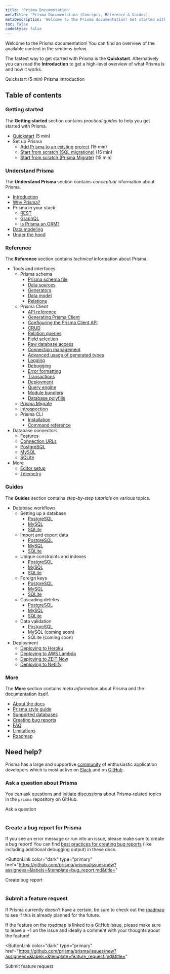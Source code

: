 ```yaml
---
title: 'Prisma Documentation'
metaTitle: 'Prisma Documentation (Concepts, Reference & Guides)'
metaDescription: 'Welcome to the Prisma documentation! Get started with Prisma and connect it to your database, read about the main Prisma concepts and explore the API reference.'
toc: false
codeStyle: false
---
```


<TopBlock>

Welcome to the Prisma documentation! You can find an overview of the available content in the sections below.

The fastest way to get started with Prisma is the **Quickstart**. Alternatively you can read the **Introduction** to get a high-level overview of what Prisma is and how it works.

<ButtonLink color="dark" type="primary" href="getting-started/quickstart">
  Quickstart (5 min)
</ButtonLink>
<ButtonLink color="dark" type="primary" href="understand-prisma/introduction">
  Prisma introduction
</ButtonLink>

</TopBlock>

## Table of contents

### Getting started

The **Getting started** section contains _practical guides_ to help you get started with Prisma.

- [Quickstart](getting-started/quickstart) (5 min)
- Set up Prisma
  - [Add Prisma to an existing project](getting-started/setup-prisma/add-to-existing-project) (15 min)
  - [Start from scratch (SQL migrations)](getting-started/setup-prisma/start-from-scratch-sql) (15 min)
  - [Start from scratch (Prisma Migrate)](getting-started/setup-prisma/start-from-scratch-prisma-migrate) (15 min)

### Understand Prisma

The **Understand Prisma** section contains _conceptual_ information about Prisma.

- [Introduction](understand-prisma/introduction)
- [Why Prisma?](understand-prisma/why-prisma)
- Prisma in your stack
  - [REST](understand-prisma/prisma-in-your-stack/rest)
  - [GraphQL](understand-prisma/prisma-in-your-stack/graphql)
  - [Is Prisma an ORM?](understand-prisma/prisma-in-your-stack/is-prisma-an-orm)
- [Data modeling](understand-prisma/data-modeling)
- [Under the hood](understand-prisma/under-the-hood)

### Reference

The **Reference** section contains _technical_ information about Prisma.

- Tools and interfaces
  - Prisma schema
    - [Prisma schema file](concepts/components/prisma-schema)
    - [Data sources](concepts/components/prisma-schema/data-sources)
    - [Generators](concepts/components/prisma-schema/generators)
    - [Data model](concepts/components/prisma-schema/data-model)
    - [Relations](concepts/components/prisma-schema/relations)
  - Prisma Client
    - [API reference](concepts/components/prisma-client/api)
    - [Generating Prisma Client](concepts/components/prisma-client/generating-prisma-client)
    - [Configuring the Prisma Client API](concepts/components/prisma-client/configuring-the-prisma-client-api)
    - [CRUD](concepts/components/prisma-client/crud)
    - [Relation queries](concepts/components/prisma-client/relation-queries)
    - [Field selection](concepts/components/prisma-client/field-selection)
    - [Raw database access](concepts/components/prisma-client/raw-database-access)
    - [Connection management](concepts/components/prisma-client/connection-management)
    - [Advanced usage of generated types](concepts/components/prisma-client/advanced-usage-of-generated-types)
    - [Logging](concepts/components/prisma-client/logging)
    - [Debugging](concepts/components/prisma-client/debugging)
    - [Error formatting](concepts/components/prisma-client/error-formatting)
    - [Transactions](concepts/components/prisma-client/transactions)
    - [Deployment](concepts/components/prisma-client/deployment)
    - [Query engine](concepts/components/prisma-client/query-engine)
    - [Module bundlers](concepts/components/prisma-client/module-bundlers)
    - [Database polyfills](concepts/components/prisma-client/database-polyfills)
  - [Prisma Migrate](concepts/components/prisma-migrate)
  - [Introspection](concepts/components/introspection)
  - Prisma CLI
    - [Installation](concepts/components/prisma-cli/installation)
    - [Command reference](concepts/components/prisma-cli/command-reference)
- Database connectors
  - [Features](concepts/database-connectors/database-features)
  - [Connection URLs](concepts/database-connectors/connection-urls)
  - [PostgreSQL](concepts/database-connectors/postgresql)
  - [MySQL](concepts/database-connectors/mysql)
  - [SQLite](concepts/database-connectors/sqlite)
- More
  - [Editor setup](reference/more/editor-setup)
  - [Telemetry](reference/more/telemetry)

### Guides

The **Guides** section contains _step-by-step tutorials_ on various topics.

- Database workflows
  - Setting up a database
    - [PostgreSQL](guides/database-workflows/setting-up-a-database/postgresql)
    - [MySQL](guides/database-workflows/setting-up-a-database/mysql)
    - [SQLite](guides/database-workflows/setting-up-a-database/sqlite)
  - Import and export data
    - [PostgreSQL](guides/database-workflows/import-and-export-data/postgresql)
    - [MySQL](guides/database-workflows/import-and-export-data/mysql)
    - [SQLite](guides/database-workflows/import-and-export-data/sqlite)
  - Unique constraints and indexes
    - [PostgreSQL](guides/database-workflows/unique-constraints-and-indexes/postgresql)
    - [MySQL](guides/database-workflows/unique-constraints-and-indexes/mysql)
    - [SQLite](guides/database-workflows/unique-constraints-and-indexes/sqlite)
  - Foreign keys
    - [PostgreSQL](guides/database-workflows/foreign-keys/postgresql)
    - [MySQL](guides/database-workflows/foreign-keys/mysql)
    - [SQLite](guides/database-workflows/foreign-keys/sqlite)
  - Cascading deletes
    - [PostgreSQL](guides/database-workflows/cascading-deletes/postgresql)
    - [MySQL](guides/database-workflows/cascading-deletes/mysql)
    - [SQLite](guides/database-workflows/cascading-deletes/sqlite)
  - Data validation
    - [PostgreSQL](guides/database-workflows/data-validation/postgresql)
    - MySQL (coming soon)
    - SQLite (coming soon)
- Deployment
  - [Deploying to Heroku](guides/deployment/deploying-to-heroku)
  - [Deploying to AWS Lambda](guides/deployment/deploying-to-aws-lambda)
  - [Deploying to ZEIT Now](guides/deployment/deploying-to-vercel)
  - [Deploying to Netlify](guides/deployment/deploying-to-netlify)

### More

The **More** section contains _meta information_ about Prisma and the documentation itself.

- [About the docs](more/about-the-docs)
- [Prisma style guide](more//style-guide)
- [Supported databases](more/supported-databases)
- [Creating bug reports](more/creating-bug-reports)
- [FAQ](more/faq)
- [Limitations](more/limitations)
- [Roadmap](more/roadmap)

## Need help?

Prisma has a large and supportive [community](https://prisma.io/community) of enthusiastic application developers which is most active on [Slack](https://slack.prisma.io) and on [GitHub](https://github.com/prisma/prisma).

### Ask a question about Prisma

You can ask questions and initiate [discussions](https://github.com/prisma/prisma/discussions/) about Prisma-related topics in the `prisma` repository on GitHub.

<ButtonLink color="dark" type="primary" href="https://github.com/prisma/prisma/discussions/new">
  Ask a question
</ButtonLink>
<br />
<br />

### Create a bug report for Prisma

If you see an error message or run into an issue, please make sure to create a bug report! You can find [best practices for creating bug reports](more/creating-bug-reports) (like including additional debugging output) in these docs.

<ButtonLink
  color="dark"
  type="primary"
  href="https://github.com/prisma/prisma/issues/new?assignees=&labels=&template=bug_report.md&title="
>
  Create bug report
</ButtonLink>
<br />
<br />

### Submit a feature request

If Prisma currently doesn't have a certain, be sure to check out the [roadmap](more/roadmap) to see if this is already planned for the future.

If the feature on the roadmap is linked to a GitHub issue, please make sure to leave a +1 on the issue and ideally a comment with your thoughts about the feature!

<ButtonLink
  color="dark"
  type="primary"
  href="https://github.com/prisma/prisma/issues/new?assignees=&labels=&template=feature_request.md&title="
>
  Submit feature request
</ButtonLink>

